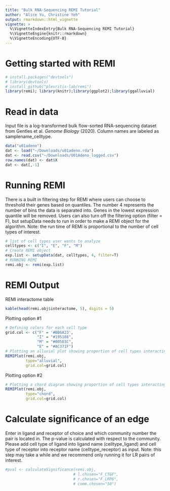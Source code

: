 ```yaml
---
title: "Bulk RNA-Sequencing REMI Tutorial"
author: "Alice Yu, Christine Yeh"
output: rmarkdown::html_vignette
vignette: >
  %\VignetteIndexEntry{Bulk RNA-Sequencing REMI Tutorial}
  %\VignetteEngine{knitr::rmarkdown}
  %\VignetteEncoding{UTF-8}
---
```


# Getting started with REMI
```r
# install.packages("devtools")
# library(devtools)
# install_github("plevritis-lab/remi")
library(remi); library(knitr);library(ggplot2);library(ggalluvial)
```

# Read in data
Input file is a log-transformed bulk flow-sorted RNA-sequencing dataset from Gentles et al. _Genome Biology_ (2020). Column names are labeled as samplename_celltype.
```r
data("u01adeno")
dat <- load("~/Downloads/u01adeno.rda")
dat <- read.csv("~/Downloads/U01Adeno_logged.csv")
row.names(dat) <- dat$X
dat <- dat[,-1]

```

# Running REMI
There is a built in filtering step for REMI where users can choose to threshold their genes based on quantiles. The number 4 represents the number of bins the data is separated into. Genes in the lowest expression quantile will be removed. Users can also turn off the filtering option (filter = F), but setupData needs to run in order to make a REMI object for the algorithm. Note: the run time of REMI is proportional to the number of cell types of interest. 
```r
# list of cell types user wants to analyze 
celltypes <- c("I", "E", "F", "M")
# Create REMI object
exp.list <- setupData(dat, celltypes, 4, filter=T)
# RUNNING REMI
remi.obj <- remi(exp.list)
```

# REMI Output
REMI interactome table
```r
kable(head(remi.obj$interactome, 5), digits = 5)
```

Plotting option #1
```r
# Defining colors for each cell type
grid.col <- c("F" = '#BB6A23', 
              "I" = "#195188", 
              "M" = "#00503C", 
              "E" = "#AC371F")
# Plotting an alluvial plot showing proportion of cell types interacting
REMIPlot(remi.obj, 
         type="alluvial", 
         grid.col=grid.col)
```

Plotting option #2
```r
# Plotting a chord diagram showing proportion of cell types interacting
REMIPlot(remi.obj, 
         type="chord", 
         grid.col=grid.col)
```

# Calculate significance of an edge
Enter in ligand and receptor of choice and which community number the pair is located in. The p-value is calculated with respect to the community. Please add cell type of ligand into ligand name (celltype_ligand) and cell type of receptor into receptor name (celltype_receptor) as input. Note: this step may take a while and we recommend only running it for LR pairs of interest.
```r
#pval <- calculateSignificance(remi.obj,
                              # l.chosen="F_CTGF",
                              # r.chosen="F_LRP6",
                              # comm.chosen="50")
```



